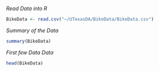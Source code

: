 
*Read Data into R*

```r
BikeData <- read.csv("~/UTexasDA/BikeData/BikeData.csv")
```

*Summary of the Data*
```r
summary(BikeData)
```


*First few Data Data*
```r
head(BikeData)
```